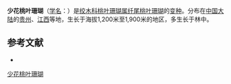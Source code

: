 {{Infraspeciesbox
| name = 少花桃叶珊瑚
| status = 
| status_system = 
| image =
| species link = 纤尾桃叶珊瑚
| varietas = pauciflora
| genus = Aucuba
| species = filicauda
| authority = Fang et Soong
}}

'''少花桃叶珊瑚'''（[[学名|学名]]：{{lang|la|''Aucuba filicauda'' var. ''pauciflora''}}）是[[绞木科|绞木科]][[桃叶珊瑚属|桃叶珊瑚属]][[纤尾桃叶珊瑚|纤尾桃叶珊瑚]]的[[变种|变种]]。分布在[[中国大陆|中国大陆]]的[[贵州|贵州]]、[[江西|江西]]等地，生长于海拔1,200米至1,900米的地区，多生长于林中。

== 参考文献 ==
<div class="references-small">
* {{cite web| url =http://www.bioinfo.cn/db05/KmzwSpecies.php?action=view&id=29783| title =少花桃叶珊瑚（变种）| work =《中国高等植物数据库全库》| publisher =中国科学院微生物研究所| author =昆明植物研究所| accessdate =2009-02-26| deadurl =yes| archiveurl =https://web.archive.org/web/20160305050736/http://www.bioinfo.cn/db05/KmzwSpecies.php?action=view&id=29783| archivedate =2016-03-05}}
</div>
{{Taxonbar|from=Q11036980}}

[[Category:桃叶珊瑚属|少花桃叶珊瑚]]


{{植物小作品}}